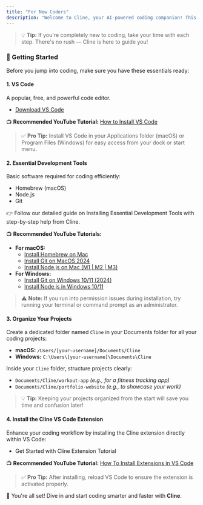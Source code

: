 ```yaml
---
title: "For New Coders"
description: "Welcome to Cline, your AI-powered coding companion! This guide will help you quickly set up your development environment and begin your coding journey with ease."
---
```


> 💡 **Tip:** If you're completely new to coding, take your time with each step. There's no rush — Cline is here to guide you!

### 🚀 Getting Started

Before you jump into coding, make sure you have these essentials ready:

#### 1. **VS Code**

A popular, free, and powerful code editor.

- [Download VS Code](https://code.visualstudio.com/)

📺 **Recommended YouTube Tutorial:** [How to Install VS Code](https://www.youtube.com/watch?v=MlIzFUI1QGA)

> ✅ **Pro Tip:** Install VS Code in your Applications folder (macOS) or Program Files (Windows) for easy access from your dock or start menu.

#### 2. **Essential Development Tools**

Basic software required for coding efficiently:

- Homebrew (macOS)
- Node.js
- Git

👉 Follow our detailed guide on Installing Essential Development Tools with step-by-step help from Cline.

📺 **Recommended YouTube Tutorials:**

- **For macOS:**
    - [Install Homebrew on Mac](https://www.youtube.com/watch?v=hwGNgVbqasc)
    - [Install Git on MacOS 2024](https://www.youtube.com/watch?v=B4qsvQ5IqWk)
    - [Install Node.js on Mac (M1 | M2 | M3)](https://www.youtube.com/watch?v=I8H4wolRFBk)
- **For Windows:**
    - [Install Git on Windows 10/11 (2024)](https://www.youtube.com/watch?v=yjxv1HuRQy0)
    - [Install Node.js in Windows 10/11](https://www.youtube.com/watch?v=uCgAuOYpJd0)

> ⚠️ **Note:** If you run into permission issues during installation, try running your terminal or command prompt as an administrator.

#### 3. **Organize Your Projects**

Create a dedicated folder named `Cline` in your Documents folder for all your coding projects:

- **macOS:** `/Users/[your-username]/Documents/Cline`
- **Windows:** `C:\Users\[your-username]\Documents\Cline`

Inside your `Cline` folder, structure projects clearly:

- `Documents/Cline/workout-app` _(e.g., for a fitness tracking app)_
- `Documents/Cline/portfolio-website` _(e.g., to showcase your work)_

> 💡 **Tip:** Keeping your projects organized from the start will save you time and confusion later!

#### 4. **Install the Cline VS Code Extension**

Enhance your coding workflow by installing the Cline extension directly within VS Code:

- Get Started with Cline Extension Tutorial

📺 **Recommended YouTube Tutorial:** [How To Install Extensions in VS Code](https://www.youtube.com/watch?v=E7trgwZa-mk)

> ✅ **Pro Tip:** After installing, reload VS Code to ensure the extension is activated properly.

🎉 You're all set! Dive in and start coding smarter and faster with **Cline**.

